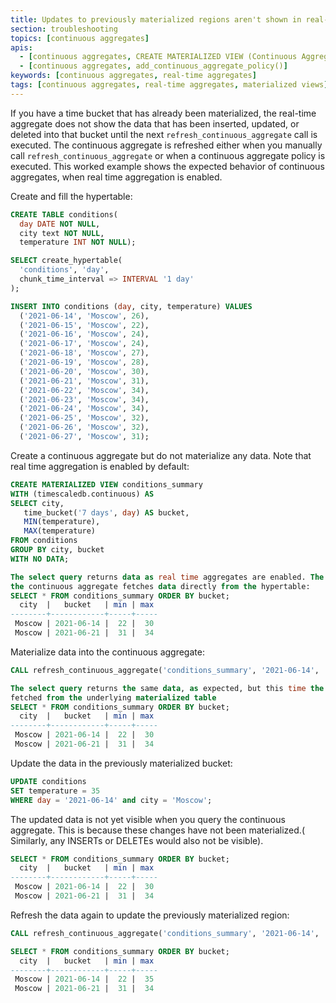 ```yaml
---
title: Updates to previously materialized regions aren't shown in real-time aggregates
section: troubleshooting
topics: [continuous aggregates]
apis:
  - [continuous aggregates, CREATE MATERIALIZED VIEW (Continuous Aggregate)]
  - [continuous aggregates, add_continuous_aggregate_policy()]
keywords: [continuous aggregates, real-time aggregates]
tags: [continuous aggregates, real-time aggregates, materialized views]
---
```


<!---
* Keep this section in alphabetical order
* Use this format for writing troubleshooting sections:
 - Cause: What causes the problem?
 - Consequence: What does the user see when they hit this problem?
 - Fix/Workaround: What can the user do to fix or work around the problem? Provide a "Resolving" Procedure if required.
 - Result: When the user applies the fix, what is the result when the same action is applied?
* Copy this comment at the top of every troubleshooting page
-->

If you have a time bucket that has already been materialized, the real-time
aggregate does not show the data that has been inserted, updated, or deleted 
into that bucket until the next `refresh_continuous_aggregate` call is executed.
The continuous aggregate is refreshed either when you manually call 
`refresh_continuous_aggregate` or when a continuous aggregate policy is executed. 
This worked example shows the expected behavior of continuous aggregates, when
real time aggregation is enabled.

Create and fill the hypertable:
```sql
CREATE TABLE conditions(
  day DATE NOT NULL,
  city text NOT NULL,
  temperature INT NOT NULL);

SELECT create_hypertable(
  'conditions', 'day',
  chunk_time_interval => INTERVAL '1 day'
);

INSERT INTO conditions (day, city, temperature) VALUES
  ('2021-06-14', 'Moscow', 26),
  ('2021-06-15', 'Moscow', 22),
  ('2021-06-16', 'Moscow', 24),
  ('2021-06-17', 'Moscow', 24),
  ('2021-06-18', 'Moscow', 27),
  ('2021-06-19', 'Moscow', 28),
  ('2021-06-20', 'Moscow', 30),
  ('2021-06-21', 'Moscow', 31),
  ('2021-06-22', 'Moscow', 34),
  ('2021-06-23', 'Moscow', 34),
  ('2021-06-24', 'Moscow', 34),
  ('2021-06-25', 'Moscow', 32),
  ('2021-06-26', 'Moscow', 32),
  ('2021-06-27', 'Moscow', 31);
```

Create a continuous aggregate but do not materialize any data. Note that real
 time aggregation is enabled by default:
```sql
CREATE MATERIALIZED VIEW conditions_summary
WITH (timescaledb.continuous) AS
SELECT city,
   time_bucket('7 days', day) AS bucket,
   MIN(temperature),
   MAX(temperature)
FROM conditions
GROUP BY city, bucket
WITH NO DATA;

The select query returns data as real time aggregates are enabled. The query on 
the continuous aggregate fetches data directly from the hypertable:
SELECT * FROM conditions_summary ORDER BY bucket;
  city  |   bucket   | min | max
--------+------------+-----+-----
 Moscow | 2021-06-14 |  22 |  30
 Moscow | 2021-06-21 |  31 |  34
 ```

Materialize data into the continuous aggregate:
```sql
CALL refresh_continuous_aggregate('conditions_summary', '2021-06-14', '2021-06-21');

The select query returns the same data, as expected, but this time the data is 
fetched from the underlying materialized table
SELECT * FROM conditions_summary ORDER BY bucket;
  city  |   bucket   | min | max
--------+------------+-----+-----
 Moscow | 2021-06-14 |  22 |  30
 Moscow | 2021-06-21 |  31 |  34
```

Update the data in the previously materialized bucket:
```sql
UPDATE conditions
SET temperature = 35
WHERE day = '2021-06-14' and city = 'Moscow';
```

The updated data is not yet visible when you query the continuous aggregate. This
is because these changes have not been materialized.( Similarly, any
INSERTs or DELETEs would also not be visible).
```sql
SELECT * FROM conditions_summary ORDER BY bucket;
  city  |   bucket   | min | max
--------+------------+-----+-----
 Moscow | 2021-06-14 |  22 |  30
 Moscow | 2021-06-21 |  31 |  34
```

Refresh the data again to update the previously materialized region:
```sql
CALL refresh_continuous_aggregate('conditions_summary', '2021-06-14', '2021-06-21');

SELECT * FROM conditions_summary ORDER BY bucket;
  city  |   bucket   | min | max
--------+------------+-----+-----
 Moscow | 2021-06-14 |  22 |  35
 Moscow | 2021-06-21 |  31 |  34
```

